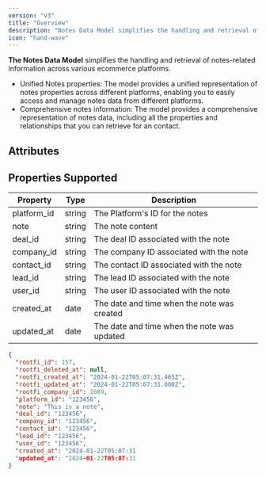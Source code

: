 ```yaml
---
version: "v3"
title: "Overview"
description: "Notes Data Model simplifies the handling and retrieval of notes-related information across various crm platforms."
icon: "hand-wave"
---
```


**The Notes Data Model** simplifies the handling and retrieval of notes-related information across various ecommerce platforms.

- Unified Notes properties: The model provides a unified representation of notes properties across different platforms, enabling you to easily access and manage notes data from different platforms.
- Comprehensive notes information: The model provides a comprehensive representation of notes data, including all the properties and relationships that you can retrieve for an contact.

## Attributes

## Properties Supported

| Property    | Type   | Description                                 |
| ----------- | ------ | ------------------------------------------- |
| platform_id | string | The Platform's ID for the notes             |
| note        | string | The note content                            |
| deal_id     | string | The deal ID associated with the note        |
| company_id  | string | The company ID associated with the note     |
| contact_id  | string | The contact ID associated with the note     |
| lead_id     | string | The lead ID associated with the note        |
| user_id     | string | The user ID associated with the note        |
| created_at  | date   | The date and time when the note was created |
| updated_at  | date   | The date and time when the note was updated |

<ResponseExample name="The Notes Object" >

```json The Notes Response Object
{
  "rootfi_id": 157,
  "rootfi_deleted_at": null,
  "rootfi_created_at": "2024-01-22T05:07:31.465Z",
  "rootfi_updated_at": "2024-01-22T05:07:31.000Z",
  "rootfi_company_id": 1089,
  "platform_id": "123456",
  "note": "This is a note",
  "deal_id": "123456",
  "company_id": "123456",
  "contact_id": "123456",
  "lead_id": "123456",
  "user_id": "123456",
  "created_at": "2024-01-22T05:07:31
  "updated_at": "2024-01-22T05:07:31
}
```

</ResponseExample>
